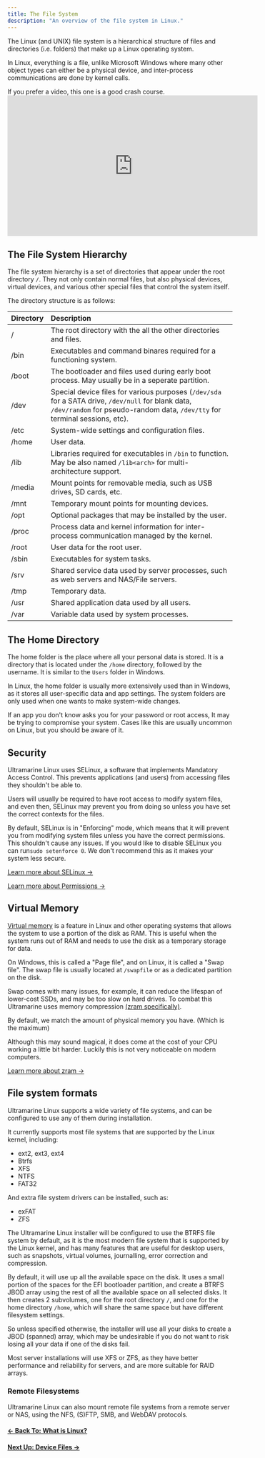 ```yaml
---
title: The File System
description: "An overview of the file system in Linux."
---
```



The Linux (and UNIX) file system is a hierarchical structure of files and directories (i.e. folders) that make up a Linux operating system.

In Linux, everything is a file, unlike Microsoft Windows where many other object types can either be a physical device, and inter-process communications are done by kernel calls.

<Alert type="info">
  <div class="full-width">
    If you prefer a video, this one is a good crash course.
    <iframe
      width="560"
      height="315"
      src="https://www.youtube-nocookie.com/embed/42iQKuQodW4?si=YYFew-wjeF6IHXa0"
      title="YouTube video player"
      frameborder="0"
      allow="accelerometer; autoplay; clipboard-write; encrypted-media; gyroscope; picture-in-picture; web-share"
      allowfullscreen
    ></iframe>
  </div>
</Alert>

## The File System Hierarchy

The file system hierarchy is a set of directories that appear under the root directory `/`. They not only contain normal files, but also physical devices, virtual devices, and various other special files that control the system itself.

The directory structure is as follows:

| Directory | Description                                                                                                                                                                       |
| :-------- | :-------------------------------------------------------------------------------------------------------------------------------------------------------------------------------- |
| /         | The root directory with the all the other directories and files.                                                                                                                  |
| /bin      | Executables and command binares required for a functioning system.                                                                                                                |
| /boot     | The bootloader and files used during early boot process. May usually be in a seperate partition.                                                                                  |
| /dev      | Special device files for various purposes (`/dev/sda` for a SATA drive, `/dev/null` for blank data, `/dev/random` for pseudo-random data, `/dev/tty` for terminal sessions, etc). |
| /etc      | System-wide settings and configuration files.                                                                                                                                     |
| /home     | User data.                                                                                                                                                                        |
| /lib      | Libraries required for executables in `/bin` to function. May be also named `/lib<arch>` for multi-architecture support.                                                          |
| /media    | Mount points for removable media, such as USB drives, SD cards, etc.                                                                                                              |
| /mnt      | Temporary mount points for mounting devices.                                                                                                                                      |
| /opt      | Optional packages that may be installed by the user.                                                                                                                              |
| /proc     | Process data and kernel information for inter-process communication managed by the kernel.                                                                                        |
| /root     | User data for the root user.                                                                                                                                                      |
| /sbin     | Executables for system tasks.                                                                                                                                                     |
| /srv      | Shared service data used by server processes, such as web servers and NAS/File servers.                                                                                           |
| /tmp      | Temporary data.                                                                                                                                                                   |
| /usr      | Shared application data used by all users.                                                                                                                                        |
| /var      | Variable data used by system processes.                                                                                                                                           |

## The Home Directory

The home folder is the place where all your personal data is stored. It is a directory that is located under the `/home` directory, followed by the username. It is similar to the `Users` folder in Windows.

In Linux, the home folder is usually more extensively used than in Windows, as it stores all user-specific data and app settings. The system folders are only used when one wants to make system-wide changes.

<Alert type="warning">
  If an app you don't know asks you for your password or root access, It may be
  trying to compromise your system. Cases like this are usually uncommon on
  Linux, but you should be aware of it.
</Alert>

## Security

Ultramarine Linux uses SELinux, a software that implements Mandatory Access Control. This prevents applications (and users) from accessing files they shouldn't be able to.

Users will usually be required to have root access to modify system files, and even then, SELinux may prevent you from doing so unless you have set the correct contexts for the files.

By default, SELinux is in "Enforcing" mode, which means that it will prevent you from modifying system files unless you have the correct permissions. This shouldn't cause any issues. If you would like to disable SELinux you can run`sudo setenforce 0`. We don't recommend this as it makes your system less secure.

[Learn more about SELinux →](https://www.redhat.com/en/topics/linux/what-is-selinux)

[Learn more about Permissions →](/en/linux/permissions)

## Virtual Memory

[Virtual memory](https://en.wikipedia.org/wiki/Virtual_memory) is a feature in Linux and other operating systems that allows the system to use a portion of the disk as RAM. This is useful when the system runs out of RAM and needs to use the disk as a temporary storage for data.

On Windows, this is called a "Page file", and on Linux, it is called a "Swap file". The swap file is usually located at `/swapfile` or as a dedicated partition on the disk.

Swap comes with many issues, for example, it can reduce the lifespan of lower-cost SSDs, and may be too slow on hard drives. To combat this Ultramarine uses memory compression [(zram specifically)](https://en.wikipedia.org/wiki/Zram).

By default, we match the amount of physical memory you have. (Which is the maximum)

Although this may sound magical, it does come at the cost of your CPU working a little bit harder. Luckily this is not very noticeable on modern computers.

[Learn more about zram →](https://en.wikipedia.org/wiki/Zram)

## File system formats

Ultramarine Linux supports a wide variety of file systems, and can be configured to use any of them during installation.

It currently supports most file systems that are supported by the Linux kernel, including:

- ext2, ext3, ext4
- Btrfs
- XFS
- NTFS
- FAT32

And extra file system drivers can be installed, such as:

- exFAT
- ZFS

The Ultramarine Linux installer will be configured to use the BTRFS file system by default, as it is the most modern file system that is supported by the Linux kernel, and has many features that are useful for desktop users, such as snapshots, virtual volumes, journalling, error correction and compression.

By default, it will use up all the available space on the disk. It uses a small portion of the spaces for the EFI bootloader partition, and create a BTRFS JBOD array using the rest of all the available space on all selected disks.
It then creates 2 subvolumes, one for the root directory `/`, and one for the home directory `/home`, which will share the same space but have different filesystem settings.

So unless specified otherwise, the installer will use all your disks to create a JBOD (spanned) array, which may be undesirable if you do not want to risk losing all your data if one of the disks fail.

Most server installations will use XFS or ZFS, as they have better performance and reliability for servers, and are more suitable for RAID arrays.

### Remote Filesystems

Ultramarine Linux can also mount remote file systems from a remote server or NAS, using the NFS, (S)FTP, SMB, and WebDAV protocols.

#### [← Back To: What is Linux?](../overview)

#### [Next Up: Device Files →](../devicefiles)
